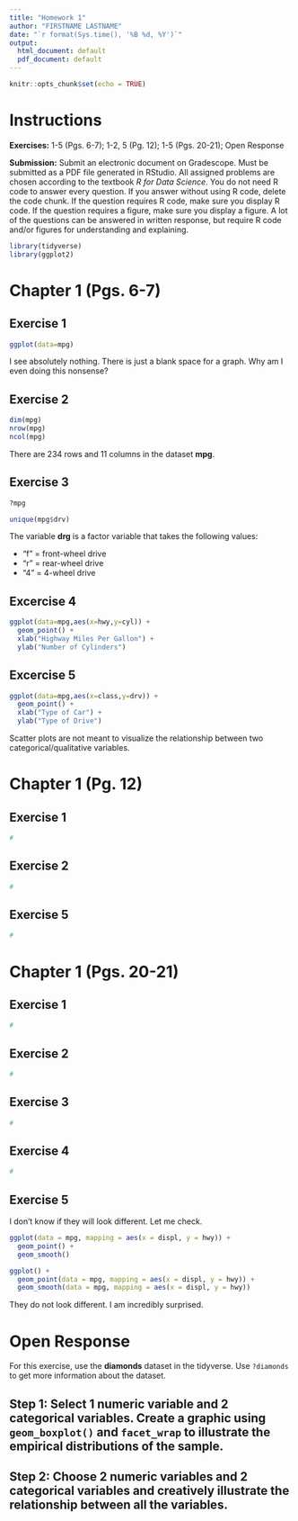 ```yaml
---
title: "Homework 1"
author: "FIRSTNAME LASTNAME"
date: "`r format(Sys.time(), '%B %d, %Y')`"
output:
  html_document: default
  pdf_document: default
---
```


```r
knitr::opts_chunk$set(echo = TRUE)
```

# Instructions

**Exercises:** 1-5 (Pgs. 6-7); 1-2, 5 (Pg. 12); 1-5 (Pgs. 20-21); Open Response

**Submission:** Submit an electronic document on Gradescope. Must be submitted as a PDF file generated in RStudio. All assigned problems are chosen according to the textbook *R for Data Science*. You do not need R code to answer every question. If you answer without using R code, delete the code chunk. If the question requires R code, make sure you display R code. If the question requires a figure, make sure you display a figure. A lot of the questions can be answered in written response, but require R code and/or figures for understanding and explaining.

```r
library(tidyverse)
library(ggplot2)
```

# Chapter 1 (Pgs. 6-7)

##  Exercise 1
```r
ggplot(data=mpg)
```

I see absolutely nothing. There is just a blank space for a graph. Why am I even doing this nonsense?

## Exercise 2
```r
dim(mpg)
nrow(mpg)
ncol(mpg)
```
There are 234 rows and 11 columns in the dataset **mpg**.

##  Exercise 3
```r
?mpg
```

```r
unique(mpg$drv)
```


The variable **drg** is a factor variable that takes the following values:

- "f" = front-wheel drive
- "r" = rear-wheel drive
- "4" = 4-wheel drive

##  Excercise 4
```r
ggplot(data=mpg,aes(x=hwy,y=cyl)) +
  geom_point() + 
  xlab("Highway Miles Per Gallon") +
  ylab("Number of Cylinders")
```


##  Excercise 5
```r
ggplot(data=mpg,aes(x=class,y=drv)) + 
  geom_point() + 
  xlab("Type of Car") +
  ylab("Type of Drive")
```

Scatter plots are not meant to visualize the relationship between two categorical/qualitative variables. 

# Chapter 1 (Pg. 12)

##  Exercise 1
```r
#
```

##  Exercise 2
```r
#
```

##  Exercise 5
```r
#
```

# Chapter 1 (Pgs. 20-21)

##  Exercise 1
```r
#
```

##  Exercise 2
```r
#
```

##  Exercise 3
```r
#
```

##  Exercise 4
```r
#
```

##  Exercise 5

I don't know if they will look different. Let me check.

```r
ggplot(data = mpg, mapping = aes(x = displ, y = hwy)) + 
  geom_point() + 
  geom_smooth()

ggplot() + 
  geom_point(data = mpg, mapping = aes(x = displ, y = hwy)) + 
  geom_smooth(data = mpg, mapping = aes(x = displ, y = hwy))
```

They do not look different. I am incredibly surprised.

# Open Response

For this exercise, use the **diamonds** dataset in the tidyverse. Use `?diamonds` to get more information about the dataset.

## Step 1: Select 1 numeric variable and 2 categorical variables. Create a graphic using `geom_boxplot()` and `facet_wrap` to illustrate the empirical distributions of the sample.


## Step 2: Choose 2 numeric variables and 2 categorical variables and creatively illustrate the relationship between all the variables. 
